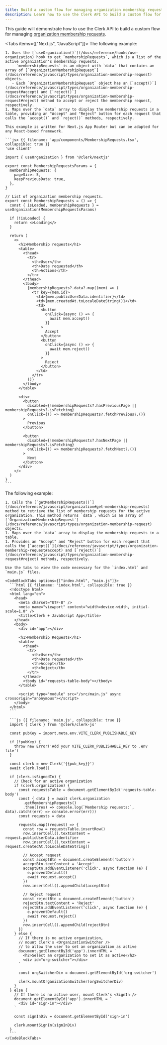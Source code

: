 ```yaml
---
title: Build a custom flow for managing organization membership requests
description: Learn how to use the Clerk API to build a custom flow for managing organization membership requests.
---
```


<Include src="_partials/custom-flows-callout" />

This guide will demonstrate how to use the Clerk API to build a custom flow for managing [organization membership requests](/docs/guides/organizations/verified-domains#membership-requests).

<Tabs items={["Next.js", "JavaScript"]}>
  <Tab>
    The following example:

    1. Uses the [`useOrganization()`](/docs/reference/hooks/use-organization) hook to get `membershipRequests`, which is a list of the active organization's membership requests.
       - `membershipRequests` is an object with `data` that contains an array of [`OrganizationMembershipRequest`](/docs/reference/javascript/types/organization-membership-request) objects.
       - Each `OrganizationMembershipRequest` object has an [`accept()`](/docs/reference/javascript/types/organization-membership-request#accept) and [`reject()`](/docs/reference/javascript/types/organization-membership-request#reject) method to accept or reject the membership request, respectively.
    1. Maps over the `data` array to display the membership requests in a table, providing an "Accept" and "Reject" button for each request that calls the `accept()` and `reject()` methods, respectively.

    This example is written for Next.js App Router but can be adapted for any React-based framework.

    ```jsx {{ filename: 'app/components/MembershipRequests.tsx', collapsible: true }}
    'use client'

    import { useOrganization } from '@clerk/nextjs'

    export const MembershipRequestsParams = {
      membershipRequests: {
        pageSize: 5,
        keepPreviousData: true,
      },
    }

    // List of organization membership requests.
    export const MembershipRequests = () => {
      const { isLoaded, membershipRequests } = useOrganization(MembershipRequestsParams)

      if (!isLoaded) {
        return <>Loading</>
      }

      return (
        <>
          <h1>Membership requests</h1>
          <table>
            <thead>
              <tr>
                <th>User</th>
                <th>Date requested</th>
                <th>Actions</th>
              </tr>
            </thead>
            <tbody>
              {membershipRequests?.data?.map((mem) => (
                <tr key={mem.id}>
                  <td>{mem.publicUserData.identifier}</td>
                  <td>{mem.createdAt.toLocaleDateString()}</td>
                  <td>
                    <button
                      onClick={async () => {
                        await mem.accept()
                      }}
                    >
                      Accept
                    </button>
                    <button
                      onClick={async () => {
                        await mem.reject()
                      }}
                    >
                      Reject
                    </button>
                  </td>
                </tr>
              ))}
            </tbody>
          </table>

          <div>
            <button
              disabled={!membershipRequests?.hasPreviousPage || membershipRequests?.isFetching}
              onClick={() => membershipRequests?.fetchPrevious?.()}
            >
              Previous
            </button>

            <button
              disabled={!membershipRequests?.hasNextPage || membershipRequests?.isFetching}
              onClick={() => membershipRequests?.fetchNext?.()}
            >
              Next
            </button>
          </div>
        </>
      )
    }
    ```
  </Tab>

  <Tab>
    The following example:

    1. Calls the [`getMembershipRequests()`](/docs/reference/javascript/organization#get-membership-requests) method to retrieve the list of membership requests for the active organization. This method returns `data`, which is an array of [`OrganizationMembershipRequest`](/docs/reference/javascript/types/organization-membership-request) objects.
    1. Maps over the `data` array to display the membership requests in a table.
    1. Provides an "Accept" and "Reject" button for each request that calls the [`accept()`](/docs/reference/javascript/types/organization-membership-request#accept) and [`reject()`](/docs/reference/javascript/types/organization-membership-request#reject) methods, respectively.

    Use the tabs to view the code necessary for the `index.html` and `main.js` files.

    <CodeBlockTabs options={["index.html", "main.js"]}>
      ```html {{ filename: 'index.html', collapsible: true }}
      <!doctype html>
      <html lang="en">
        <head>
          <meta charset="UTF-8" />
          <meta name="viewport" content="width=device-width, initial-scale=1.0" />
          <title>Clerk + JavaScript App</title>
        </head>
        <body>
          <div id="app"></div>

          <h1>Membership Requests</h1>
          <table>
            <thead>
              <tr>
                <th>User</th>
                <th>Date requested</th>
                <th>Accept</th>
                <th>Reject</th>
              </tr>
            </thead>
            <tbody id="requests-table-body"></tbody>
          </table>

          <script type="module" src="/src/main.js" async crossorigin="anonymous"></script>
        </body>
      </html>
      ```

      ```js {{ filename: 'main.js', collapsible: true }}
      import { Clerk } from '@clerk/clerk-js'

      const pubKey = import.meta.env.VITE_CLERK_PUBLISHABLE_KEY

      if (!pubKey) {
        throw new Error('Add your VITE_CLERK_PUBLISHABLE_KEY to .env file')
      }

      const clerk = new Clerk('{{pub_key}}')
      await clerk.load()

      if (clerk.isSignedIn) {
        // Check for an active organization
        if (clerk.organization) {
          const requestsTable = document.getElementById('requests-table-body')
          const { data } = await clerk.organization
            .getMembershipRequests()
            .then((res) => console.log(`Membership requests:`, data).catch((err) => console.error(err)))
          const requests = data

          requests.map((request) => {
            const row = requestsTable.insertRow()
            row.insertCell().textContent = request.publicUserData.identifier
            row.insertCell().textContent = request.createdAt.toLocaleDateString()

            // Accept request
            const acceptBtn = document.createElement('button')
            acceptBtn.textContent = 'Accept'
            acceptBtn.addEventListener('click', async function (e) {
              e.preventDefault()
              await request.accept()
            })
            row.insertCell().appendChild(acceptBtn)

            // Reject request
            const rejectBtn = document.createElement('button')
            rejectBtn.textContent = 'Reject'
            rejectBtn.addEventListener('click', async function (e) {
              e.preventDefault()
              await request.reject()
            })
            row.insertCell().appendChild(rejectBtn)
          })
        } else {
          // If there is no active organization,
          // mount Clerk's <OrganizationSwitcher />
          // to allow the user to set an organization as active
          document.getElementById('app').innerHTML = `
            <h2>Select an organization to set it as active</h2>
            <div id="org-switcher"></div>
          `

          const orgSwitcherDiv = document.getElementById('org-switcher')

          clerk.mountOrganizationSwitcher(orgSwitcherDiv)
        }
      } else {
        // If there is no active user, mount Clerk's <SignIn />
        document.getElementById('app').innerHTML = `
          <div id="sign-in"></div>
        `

        const signInDiv = document.getElementById('sign-in')

        clerk.mountSignIn(signInDiv)
      }
      ```
    </CodeBlockTabs>
  </Tab>
</Tabs>
